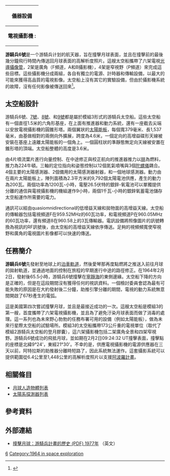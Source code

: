 {{NoteTA
|T=zh-cn:徘徊者6号;zh-hk:游騎兵6號;zh-tw:游騎兵6號;
|G1=units
|1=zh-cn:徘徊者;zh-hk:游騎兵;zh-tw:游騎兵;
}}
{{Infobox_Spacecraft
|Name = 游騎兵6號
|Image = [[File:GPN-2000-001979.jpg|275px]]
|Organization = [[美國國家航空暨太空總署|美國國家航空暨太空總署]]
|Major_Contractors = [[噴射推進實驗室|噴射推進實驗室]]
|Mission_Type = [[月球科學|月球科學]]
|Satellite_Of = [[月球|月球]]
|Launch = 1964年1月30日15:49:00  [[協調世界時|UTC]]
|Launch_Vehicle = [[擎天神-愛琴娜|擎天神-愛琴娜]]B
|Decay = 1964年2月2日09:24:32 UTC <br>撞擊在月球<br>北緯9.4° -東經21.5°
|Mission_Duration = 65.5小時
|Mass = 381公斤
|NSSDC_ID = 1964-007A
|Webpage = [http://nssdc.gsfc.nasa.gov/database/MasterCatalog?sc=1964-007A NASA NSSDC Master Catalog]
|Semimajor_Axis =
|Eccentricity =
|Inclination =
|Orbital_Period =
|Apoapsis =
|Periapsis =
|Orbits = 撞擊月球
}}
{| class="wikitable floatright" style="margin: 0 0 1em 1em" width="300"
|- align="center"
!colspan="2" cellspacing="0" cellpadding="2" bgcolor="#006699"|儀器設備
|-
|'''電視攝影機  :'''|| 傳送月球表面的近距離影像
|}
'''游騎兵6號'''是一个游騎兵计划的航天器，旨在撞擊月球表面，並且在撞擊前的最後幾分鐘飛行時間內傳送回月球表面的高解析度照片。這艘太空船攜帶了六架電視[[光導攝像管|光導攝像管]]，2架是廣角（F頻道，A和B攝影機），4架是窄視野（P頻道）來完成這些目標。這些攝影機分成兩組，各自有獨立的電源、計時器和傳輸設備，以最大的可能來獲得高品質的電視影像。太空船上沒有其它的實驗設備，但由於攝影機系統的故障，沒有任何影像被傳送回來<ref>{{Cite web |url=http://nssdc.gsfc.nasa.gov/nmc/spacecraftDisplay.do?id=1964-007A |title={title} |access-date=2009-07-30 |archive-url=https://web.archive.org/web/20170108230315/http://nssdc.gsfc.nasa.gov/nmc/spacecraftDisplay.do?id=1964-007A |archive-date=2017-01-08 |dead-url=yes }}</ref>。

== 太空船設計 ==

游騎兵6號、[[游騎兵7號|7號]]、[[游騎兵8號|8號]]、和[[游騎兵9號|9號]]都是屬於模組3形式的游騎兵太空船。這些太空船有一個直徑1.5米的六角形基座，在上面有推進器和動力系統，還有一座截去尖端以安放電視攝影機的圓錐形塔。兩個翼狀的[[光電模組|太陽能板]]，每個寬379毫米、長1,537毫米，由基做相對的兩側向外擴展，跨度為4.6米，一個定向的高增益碟形天線被安裝在基座上遠離太陽能板的一個角上。一個圓柱狀的準靜態無定向天線被安置在錐形塔的頂端。太空船整體的高度是3.6米。

由4片噴流葉片進行向量控制、在中途修正與校正航向的推進器推力以[[肼|肼]]為燃料，推力為224牛頓。三軸的定位指向和姿態控制以12個氮氣噴嘴與3個[[陀螺儀|陀螺儀]]耦合。4個主要的太陽感測器、2個備用的太陽感測器射器，和一個地球感測器。動力由在兩片太陽能板上，陣列面積為2.3平方米的9,792個太陽電池供應，產生的動力為200瓦。兩個功率為1200瓦-小時，電壓26.5伏特的銀鋅-氧電池可以單獨提供分離的通信與電視攝影機的機組運作9小時，兩個1千瓦-小時的銀鋅氧蓄電池儲存太空船運作所需要的電力。

通訊可以經由quasiomnidirectional的低增益天線和拋物面的高增益天線。太空船的傳輸器包括電視頻道F在959.52MHz的60瓦功率，和電視頻道P在960.05MHz的60瓦功率，還有頻道8在960.58上的3瓦傳輸器。電訊設備將照像圖片的訊號轉換為視訊的RF訊號後，由太空船的高增益天線依序傳送。足夠的視頻頻寬使窄視野和廣角的電視圖片影像都可以快速的傳送。

== 任務簡介 ==

'''游騎兵6號'''先發射至地球上的[[泊車軌道|泊車軌道]]，然後愛琴那再度點燃將之推送入前往月球的拋射軌道，並通過地面的控制在旅程的早期進行中途的路徑修正。在1964年2月2日，發射後65.5小時，游騎兵6號撞擊在[[寧靜海|寧靜海]]的東側邊緣。太空船下降的方向是正確的，但是在這段期間沒有獲得任何的視訊資料。一個檢討委員會認為最有可能失敗的原因是在大約發射後二分鐘，助推引擎分離的期間，電視的動力系統無意間開啟了67秒產生的電弧。

這是美國第四次嘗試撞擊月球，並且是最接近成功的一次。這艘太空船是模組3的第一艘，首度攜帶了六架電視攝影機，並且為了避免汙染月球表面而做了消毒的處理。這一系列也為未來野心勃勃的任務布署可用的設備（例如太陽能板），做為未來行星際太空船的試驗場所。模組3的太空船攜帶173公斤重的電視單位（取代了模組2游騎兵太空船的登月膠囊），這六架攝影機包括二架廣角全景和四架窄視野。游騎兵6號成功的飛抵月球，並如期在2月2日09:24:32 UT撞擊表面，撞擊點的座標是北緯9°24'，東經21°30'。不幸的是，供應電視攝影機的電源供應器在三天以前，阿特拉斯的助推器分離時短路了，因此系統無法運作。這套攝影系統可以提供範圍從6.4公里至1,448公里的高解析度照片以支援[[阿波羅計畫|阿波羅計畫]]。

== 相關條目 ==
* [[月球人造物體列表|月球人造物體列表]]
*[[太陽系探測器列表|太陽系探測器列表]]

== 參考資料 ==
{{Reflist}}

== 外部連結 ==
*[http://ntrs.nasa.gov/archive/nasa/casi.ntrs.nasa.gov/19780007206_1978007206.pdf 撞擊月球：游騎兵計畫的歷史 (PDF) 1977年] {{Wayback|url=http://ntrs.nasa.gov/archive/nasa/casi.ntrs.nasa.gov/19780007206_1978007206.pdf |date=20131110214248 }}（英文）

{{游騎兵計畫|before=[[游騎兵5號|游騎兵5號]]|after=[[游騎兵7號|游騎兵7號]]}}

{{月球任務}}


[[Category:游騎兵計畫|6]]
[[Category:1964_in_space_exploration|Category:1964 in space exploration]]